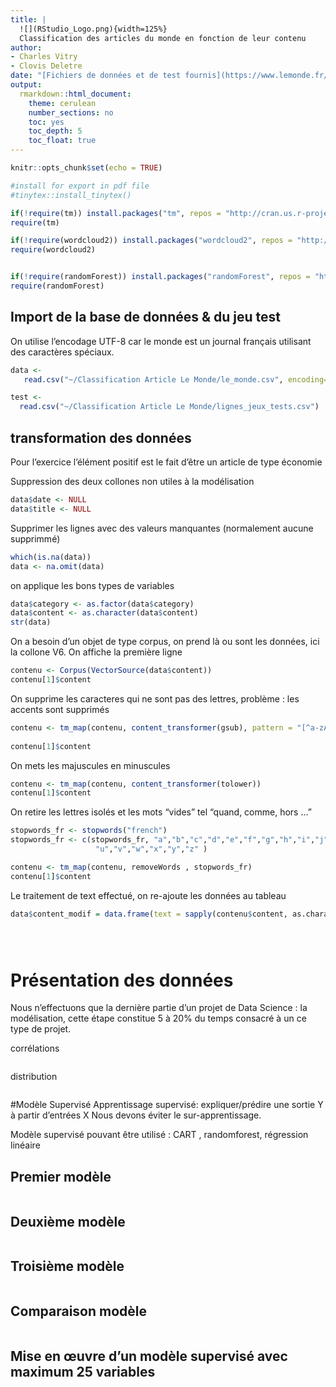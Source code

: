```yaml
---
title: |
  ![](RStudio_Logo.png){width=125%}  
  Classification des articles du monde en fonction de leur contenu
author: 
- Charles Vitry
- Clovis Deletre
date: "[Fichiers de données et de test fournis](https://www.lemonde.fr/)"
output:
  rmarkdown::html_document:
    theme: cerulean
    number_sections: no
    toc: yes
    toc_depth: 5
    toc_float: true
---
```



```r
knitr::opts_chunk$set(echo = TRUE)

#install for export in pdf file
#tinytex::install_tinytex()

if(!require(tm)) install.packages("tm", repos = "http://cran.us.r-project.org")
require(tm)

if(!require(wordcloud2)) install.packages("wordcloud2", repos = "http://cran.us.r-project.org")
require(wordcloud2)


if(!require(randomForest)) install.packages("randomForest", repos = "http://cran.us.r-project.org")
require(randomForest)
```



## Import de la base de données & du jeu test

On utilise l'encodage UTF-8 car le monde est un journal français utilisant des caractères spéciaux.
```r
data <- 
   read.csv("~/Classification Article Le Monde/le_monde.csv", encoding="UTF-8", sep=";", comment.char="#")

test <- 
  read.csv("~/Classification Article Le Monde/lignes_jeux_tests.csv")


```

## transformation des données
Pour l’exercice l’élément positif est le fait d’être un article de type économie

Suppression des deux collones non utiles à la modélisation
```r
data$date <- NULL
data$title <- NULL
```

Supprimer les lignes avec des valeurs manquantes (normalement aucune supprimmé)
```r
which(is.na(data))
data <- na.omit(data)
```
on applique les bons types de variables
```r
data$category <- as.factor(data$category)
data$content <- as.character(data$content)
str(data)
```
On a besoin d'un objet de type corpus, 
on prend là ou sont les données, ici la collone V6.
On affiche la première ligne
```r
contenu <- Corpus(VectorSource(data$content))
contenu[1]$content

```

On supprime les caracteres qui ne sont pas des lettres,
problème : les accents sont supprimés
```r
contenu <- tm_map(contenu, content_transformer(gsub), pattern = "[^a-zA-Z]", replacement = " ")
                 
contenu[1]$content


```
On mets les majuscules en minuscules
```r
contenu <- tm_map(contenu, content_transformer(tolower))
contenu[1]$content

```


On retire les lettres isolés et les mots "vides" tel "quand, comme, hors ..."
```r
stopwords_fr <- stopwords("french")
stopwords_fr <- c(stopwords_fr, "a","b","c","d","e","f","g","h","i","j","k","l","m","n","o","p","q","r","s","t",
                   "u","v","w","x","y","z" )

contenu <- tm_map(contenu, removeWords , stopwords_fr)
contenu[1]$content

```




Le traitement de text effectué, on re-ajoute les données au tableau
```r
data$content_modif = data.frame(text = sapply(contenu$content, as.character), stringsAsFactors = FALSE)[,1]

```


```r

```

```r

```

```r

```


# Présentation des données

Nous n'effectuons que la dernière partie d'un projet de Data Science : la modélisation,
cette étape constitue 5 à 20% du temps consacré à un ce type de projet.

corrélations
```r

```

distribution
```r

```

#Modèle Supervisé
Apprentissage supervisé: expliquer/prédire  une sortie Y à partir d’entrées X 
Nous devons éviter le sur-apprentissage.

Modèle supervisé pouvant être utilisé : CART , randomforest, régression linéaire



## Premier modèle
```r

```

## Deuxième modèle
```r

```

## Troisième modèle
```r

```

## Comparaison modèle
```r

```

## Mise en œuvre d’un modèle supervisé avec maximum 25 variables
```r

```

```r

```

```r

```

```r

```



